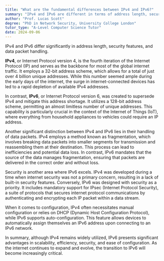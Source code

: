 ```yaml
---
title: "What are the fundamental differences between IPv4 and IPv6?"
summary: "IPv4 and IPv6 are different in terms of address length, security features, and handling of data packets."
author: "Prof. Lucas Scott"
degree: "PhD in Network Security, University College London"
tutor_type: "A-Level Computer Science Tutor"
date: 2024-09-06
---
```


IPv4 and IPv6 differ significantly in address length, security features, and data packet handling.

**IPv4**, or Internet Protocol version 4, is the fourth iteration of the Internet Protocol (IP) and serves as the backbone for most of the global internet traffic. It employs a 32-bit address scheme, which allows for a total of just over $4$ billion unique addresses. While this number seemed ample during the early days of the internet, the surge in internet-connected devices has led to a rapid depletion of available IPv4 addresses.

In contrast, **IPv6**, or Internet Protocol version 6, was created to supersede IPv4 and mitigate this address shortage. It utilizes a 128-bit address scheme, permitting an almost limitless number of unique addresses. This capability is particularly crucial in the context of the Internet of Things (IoT), where everything from household appliances to vehicles could require an IP address.

Another significant distinction between IPv4 and IPv6 lies in their handling of data packets. IPv4 employs a method known as fragmentation, which involves breaking data packets into smaller segments for transmission and reassembling them at their destination. This process can lead to inefficiencies and potential data loss. In contrast, IPv6 mandates that the source of the data manages fragmentation, ensuring that packets are delivered in the correct order and without loss.

Security is another area where IPv6 excels. IPv4 was developed during a time when internet security was not a primary concern, resulting in a lack of built-in security features. Conversely, IPv6 was designed with security as a priority. It includes mandatory support for IPsec (Internet Protocol Security), a suite of protocols that secures internet protocol communications by authenticating and encrypting each IP packet within a data stream.

When it comes to configuration, IPv4 often necessitates manual configuration or relies on DHCP (Dynamic Host Configuration Protocol), while IPv6 supports auto-configuration. This feature allows devices to automatically assign themselves an IPv6 address upon connecting to an IPv6 network.

In summary, although IPv4 remains widely utilized, IPv6 presents significant advantages in scalability, efficiency, security, and ease of configuration. As the internet continues to expand and evolve, the transition to IPv6 will become increasingly critical.
    